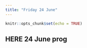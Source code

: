 ```yaml
---
title: "Friday 24 June"
---
```


```r
knitr::opts_chunk$set(echo = TRUE)
```

## HERE 24 June prog